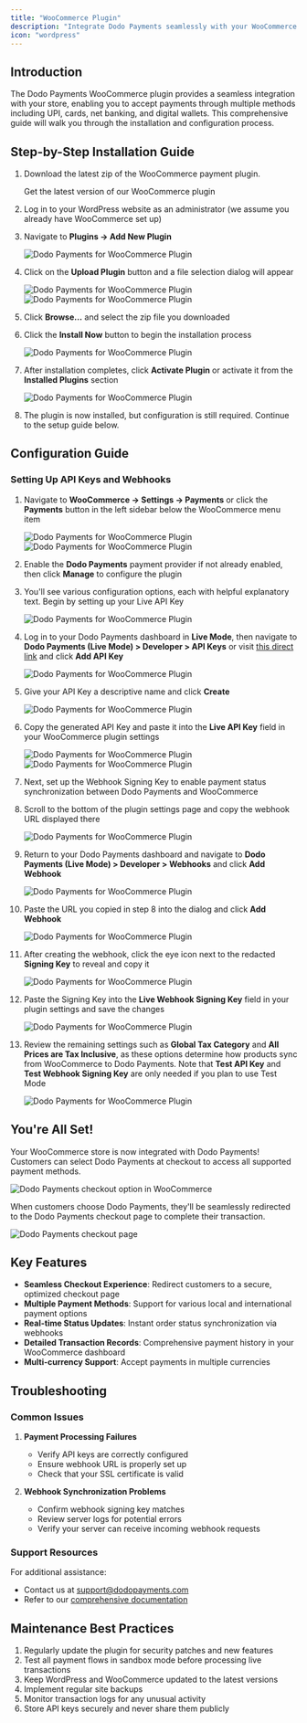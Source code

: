 ```yaml
---
title: "WooCommerce Plugin"
description: "Integrate Dodo Payments seamlessly with your WooCommerce store to accept global payments through UPI, cards, and more."
icon: "wordpress"
---
```


## Introduction

The Dodo Payments WooCommerce plugin provides a seamless integration with your store, enabling you to accept payments through multiple methods including UPI, cards, net banking, and digital wallets. This comprehensive guide will walk you through the installation and configuration process.

## Step-by-Step Installation Guide

1. Download the latest zip of the WooCommerce payment plugin.

    <Card title="Download Plugin" icon="download" href="https://github.com/dodopayments/dodo-woocommerce/releases">
    Get the latest version of our WooCommerce plugin
    </Card>
2. Log in to your WordPress website as an administrator (we assume you already have WooCommerce set up)
3. Navigate to **Plugins → Add New Plugin**
    
    <Frame>
        <img src="/images/woocommerce/1.webp" alt="Dodo Payments for WooCommerce Plugin" />
    </Frame>
    
4. Click on the **Upload Plugin** button and a file selection dialog will appear

    <Frame>
        <img src="/images/woocommerce/2.webp" alt="Dodo Payments for WooCommerce Plugin" />
    </Frame>
    
    <Frame>
        <img src="/images/woocommerce/3.webp" alt="Dodo Payments for WooCommerce Plugin" />
    </Frame>
    
5. Click **Browse…** and select the zip file you downloaded
6. Click the **Install Now** button to begin the installation process
    
    <Frame>
        <img src="/images/woocommerce/4.webp" alt="Dodo Payments for WooCommerce Plugin" />
    </Frame>
    
7. After installation completes, click **Activate Plugin** or activate it from the **Installed Plugins** section
    
    <Frame>
        <img src="/images/woocommerce/5.webp" alt="Dodo Payments for WooCommerce Plugin" />
    </Frame>
    
8. The plugin is now installed, but configuration is still required. Continue to the setup guide below.

## Configuration Guide

### Setting Up API Keys and Webhooks

1. Navigate to **WooCommerce → Settings → Payments** or click the **Payments** button in the left sidebar below the WooCommerce menu item
    
    <Frame>
        <img src="/images/woocommerce/6.webp" alt="Dodo Payments for WooCommerce Plugin" />
    </Frame>
    
    <Frame>
        <img src="/images/woocommerce/7.webp" alt="Dodo Payments for WooCommerce Plugin" />
    </Frame>
    
2. Enable the **Dodo Payments** payment provider if not already enabled, then click **Manage** to configure the plugin
3. You'll see various configuration options, each with helpful explanatory text. Begin by setting up your Live API Key
    
    <Frame>
        <img src="/images/woocommerce/8.webp" alt="Dodo Payments for WooCommerce Plugin" />
    </Frame>
    
4. Log in to your Dodo Payments dashboard in **Live Mode**, then navigate to **Dodo Payments (Live Mode) > Developer > API Keys** or visit [this direct link](https://app.dodopayments.com/developer/api-keys) and click **Add API Key**
    
    <Frame>
        <img src="/images/woocommerce/9.webp" alt="Dodo Payments for WooCommerce Plugin" />
    </Frame>
    
5. Give your API Key a descriptive name and click **Create**
    
    <Frame>
        <img src="/images/woocommerce/10.webp" alt="Dodo Payments for WooCommerce Plugin" />
    </Frame>
    
6. Copy the generated API Key and paste it into the **Live API Key** field in your WooCommerce plugin settings
    
    <Frame>
        <img src="/images/woocommerce/11.webp" alt="Dodo Payments for WooCommerce Plugin" />
    </Frame>
    
    <Frame>
        <img src="/images/woocommerce/12.webp" alt="Dodo Payments for WooCommerce Plugin" />
    </Frame>
    
7. Next, set up the Webhook Signing Key to enable payment status synchronization between Dodo Payments and WooCommerce
8. Scroll to the bottom of the plugin settings page and copy the webhook URL displayed there
    
    <Frame>
        <img src="/images/woocommerce/13.webp" alt="Dodo Payments for WooCommerce Plugin" />
    </Frame>
    
9. Return to your Dodo Payments dashboard and navigate to **Dodo Payments (Live Mode) > Developer > Webhooks** and click **Add Webhook**
    
    <Frame>
        <img src="/images/woocommerce/14.webp" alt="Dodo Payments for WooCommerce Plugin" />
    </Frame>
    
10. Paste the URL you copied in step 8 into the dialog and click **Add Webhook**
    
    <Frame>
        <img src="/images/woocommerce/15.webp" alt="Dodo Payments for WooCommerce Plugin" />
    </Frame>
    
11. After creating the webhook, click the eye icon next to the redacted **Signing Key** to reveal and copy it
    
    <Frame>
        <img src="/images/woocommerce/16.webp" alt="Dodo Payments for WooCommerce Plugin" />
    </Frame>
    
12. Paste the Signing Key into the **Live Webhook Signing Key** field in your plugin settings and save the changes
    
    <Frame>
        <img src="/images/woocommerce/17.webp" alt="Dodo Payments for WooCommerce Plugin" />
    </Frame>
    
13. Review the remaining settings such as **Global Tax Category** and **All Prices are Tax Inclusive**, as these options determine how products sync from WooCommerce to Dodo Payments. Note that **Test API Key** and **Test Webhook Signing Key** are only needed if you plan to use Test Mode
    
    <Frame>
        <img src="/images/woocommerce/18.webp" alt="Dodo Payments for WooCommerce Plugin" />
    </Frame>
    

## You're All Set!

Your WooCommerce store is now integrated with Dodo Payments! Customers can select Dodo Payments at checkout to access all supported payment methods.

<Frame>
    <img src="/images/woocommerce/19.webp" alt="Dodo Payments checkout option in WooCommerce" />
</Frame>

When customers choose Dodo Payments, they'll be seamlessly redirected to the Dodo Payments checkout page to complete their transaction.

<Frame>
    <img src="/images/woocommerce/20.webp" alt="Dodo Payments checkout page" />
</Frame>

## Key Features

- **Seamless Checkout Experience**: Redirect customers to a secure, optimized checkout page
- **Multiple Payment Methods**: Support for various local and international payment options
- **Real-time Status Updates**: Instant order status synchronization via webhooks
- **Detailed Transaction Records**: Comprehensive payment history in your WooCommerce dashboard
- **Multi-currency Support**: Accept payments in multiple currencies

## Troubleshooting

### Common Issues

1. **Payment Processing Failures**
   - Verify API keys are correctly configured
   - Ensure webhook URL is properly set up
   - Check that your SSL certificate is valid

2. **Webhook Synchronization Problems**
   - Confirm webhook signing key matches
   - Review server logs for potential errors
   - Verify your server can receive incoming webhook requests

### Support Resources

For additional assistance:
- Contact us at support@dodopayments.com
- Refer to our [comprehensive documentation](https://docs.dodopayments.com)

## Maintenance Best Practices

1. Regularly update the plugin for security patches and new features
2. Test all payment flows in sandbox mode before processing live transactions
3. Keep WordPress and WooCommerce updated to the latest versions
4. Implement regular site backups
5. Monitor transaction logs for any unusual activity
6. Store API keys securely and never share them publicly